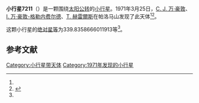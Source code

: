 {{Infobox planet
| bgcolour = #FFFFC0
| name = 7211 Xerxes
| symbol = 
| image = 
| caption = 
| discovery = yes
| discovery_ref = 
| discoverer = [[C._J._万·豪敦|C. J. 万·豪敦]]、[[I._万·豪敦-格勒内费尔德|I. 万·豪敦-格勒内费尔德]]、[[T._赫雷爾斯|T. 赫雷爾斯]]
| discovery_site = [[帕洛马山|帕洛马山]] 
| discovered = 1971年3月25日
| designations = yes
| mp_name = 
| named_after = 
| alt_names = 1240 T-1/ 1982 SA6 / 1982 SF13 / 1991 NE2
| mp_category = [[主带小行星|主带小行星]]
| orbit_ref = <ref name="a">[http://ssd.jpl.nasa.gov/sbdb.cgi?sstr=7211 7211 Xerxes] {{Wayback|url=http://ssd.jpl.nasa.gov/sbdb.cgi?sstr=7211 |date=20201124023549 }}，小行星數據庫瀏覽器（JPL Small-Body Database Browser）－[[美国国家航空航天局|美国国家航空航天局]]喷气推进实验室</ref>
| epoch = 2456400.5 (2013年4月18日更新)
| aphelion = {{convert|3.25742394969873|AU|km|3|abbr=on|lk=out}}
| perihelion = {{convert|2.337729108228114|AU|km|3|abbr=on}}
| semimajor = {{convert|2.797576528963422|AU|km|3|abbr=on}}
| eccentricity = 0.164373491
| period = 1709.115412 [[日|日]]<br />4.68[[儒略年|儒略年]]
| avg_speed = 
| inclination = 9.120507090754231
| asc_node = 1.810204353840182
| mean_anomaly = 
| arg_peri = 339.8358666011913
| satellites = 
| physical_characteristics = yes
| dimensions = 
| mass = 
| density = 
| surface_grav = 
| escape_velocity = 
| sidereal_day = 
| axial_tilt = 
| pole_ecliptic_lat = 
| pole_ecliptic_lon = 
| albedo = 
| temperatures= 
| temp_name1 = 
| mean_temp_1 = 
| max_temp_1 = 
| temp_name2 = 
| max_temp_2 = 
| spectral_type = 
| abs_magnitude = 339.8358666011913
}}

'''小行星7211'''（{{lang-en|7211 Xerxes}}）是一颗围绕[[太阳|太阳]][[公转|公转]]的[[小行星|小行星]]。1971年3月25日，[[C._J._万·豪敦|C. J. 万·豪敦]]、[[I._万·豪敦-格勒内费尔德|I. 万·豪敦-格勒内费尔德]]、[[T._赫雷爾斯|T. 赫雷爾斯]]在帕洛马山发现了此天体<ref name="a" /><ref>{{cite news|title=小行星列表|url=http://cfa-www.harvard.edu/iau/lists/NumberedMPs.txt|accessdate=2013-07-08|newspaper=哈佛大学|archive-date=2008-05-17|archive-url=https://web.archive.org/web/20080517010638/http://cfa-www.harvard.edu/iau/lists/NumberedMPs.txt|dead-url=no}}</ref>。

这颗小行星的[[绝对星等|绝对星等]]为339.8358666011913等<ref name="a" />。

==参考文献==
{{reflist}}
{{Minor Planet Number|[[小行星7210|小行星7210]]|[[小行星7212|小行星7212]]}}

{{小天体}}

[[Category:小行星带天体|Category:小行星带天体]]
[[Category:1971年发现的小行星|Category:1971年发现的小行星]]

{{asteroid-stub}}